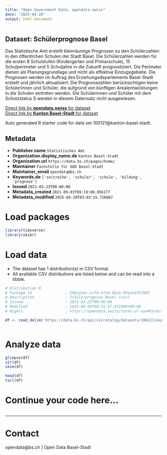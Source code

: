 ```yaml
---
title: "Open Government Data, opendata.swiss"
date: "2025-04-28"
output: html_document
---
```


## Dataset: Schülerprognose Basel

Das Statistische Amt erstellt kleinräumige Prognosen zu den Schülerzahlen in den öffentlichen Schulen der Stadt Basel. Die Schülerzahlen werden für die ersten 8 Schulstufen (Kindergarten und Primarschule), 15 Schulperimeter und 5 Schuljahre in die Zukunft prognostiziert. Die Perimeter dienen als Planungsgrundlage und nicht als effektive Einzugsgebiete. Die Prognosen werden im Auftrag des Erziehungsdepartements Basel-Stadt erstellt und jährlich aktualisiert. Die Prognosezahlen berücksichtigen keine Schülerinnen und Schüler, die aufgrund von künftigen Arealentwicklungen in die Schulen eintreten werden. Die Schülerinnen und Schüler mit dem Schutzstatus S werden in diesem Datensatz nicht ausgewiesen.

[Direct link by **opendata.swiss** for dataset](https://opendata.swiss/de/dataset/schulerprognose-basel)<br>
[Direct link by **Kanton Basel-Stadt** for dataset](https://data.bs.ch/explore/dataset/100121/)

Auto generated R starter code for data set 100121@kanton-basel-stadt.

## Metadata

- **Publisher.name** `Statistisches Amt`
- **Organization.display_name.de** `Kanton Basel-Stadt`
- **Organization.url** `https://data.bs.ch/pages/home/`
- **Maintainer** `Fachstelle für OGD Basel-Stadt`
- **Maintainer_email** `opendata@bs.ch`
- **Keywords.de** `['zeitreihe', 'schuler', 'schule', 'bildung', 'prognose']`
- **Issued** `2021-03-23T00:00:00`
- **Metadata_created** `2021-09-03T09:19:00.056177`
- **Metadata_modified** `2025-04-28T03:03:15.726067`


# Load packages

```r

library(tidyverse)
library(skimr)

```

# Load data

-   The dataset has 1 distribution(s) in CSV format.
-   All available CSV distributions are listed below and can be read into a tibble.

```r

# Distribution 0
# Package_id               : 598c4c6c-ccfb-4fc8-8b2a-93aa147b7883
# Description              : Schülerprognose Basel (csv)
# Issued                   : 2021-03-23T00:00:00
# Modified                 : 2025-04-04T08:31:57.972000+00:00
# Rights                   : https://opendata.swiss/terms-of-use#terms_by

df <- read_delim('https://data.bs.ch/api/v2/catalog/datasets/100121/exports/csv?use_labels=true')



```

# Analyze data

```r

glimpse(df)
str(df)
skim(df)

head(df)
tail(df)

```

# Continue your code here...

```r

```

------------------------------------------------------------------------

# Contact

opendata@bs.ch | Open Data Basel-Stadt

